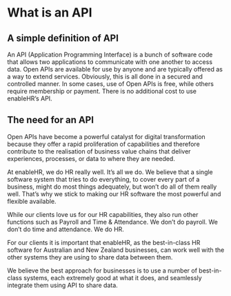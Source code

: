 # What is an API

## A simple definition of API

An API (Application Programming Interface) is a bunch of software code that allows two applications to communicate with one another to access data. Open APIs are available for use by anyone and are typically offered as a way to extend services. Obviously, this is all done in a secured and controlled manner. In some cases, use of Open APIs is free, while others require membership or payment. There is no additional cost to use enableHR’s API.

## The need for an API

Open APIs have become a powerful catalyst for digital transformation because they offer a rapid proliferation of capabilities and therefore contribute to the realisation of business value chains that deliver experiences, processes, or data to where they are needed.

At enableHR, we do HR really well. It’s all we do. We believe that a single software system that tries to do everything, to cover every part of a business, might do most things adequately, but won’t do all of them really well. That’s why we stick to making our HR software the most powerful and flexible available.

While our clients love us for our HR capabilities, they also run other functions such as Payroll and Time & Attendance. We don’t do payroll. We don’t do time and attendance. We do HR.

For our clients it is important that enableHR, as the best-in-class HR software for Australian and New Zealand businesses, can work well with the other systems they are using to share data between them.

We believe the best approach for businesses is to use a number of best-in-class systems, each extremely good at what it does, and seamlessly integrate them using API to share data.

